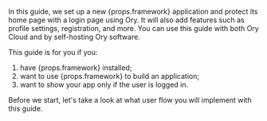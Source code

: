 
<p>
  In this guide, we set up a new {props.framework} application and protect its
  home page with a login page using Ory. It will also add features such as
  profile settings, registration, and more. You can use this guide with both Ory
  Cloud and by self-hosting Ory software.
</p>

This guide is for you if you:

<ol>
  <li>have {props.framework} installed;</li>
  <li>want to use {props.framework} to build an application;</li>
  <li>want to show your app only if the user is logged in.</li>
</ol>

Before we start, let's take a look at what user flow you will implement with
this guide.

<VideoEmbed mp4={props.mp4} webm={props.webm} />
